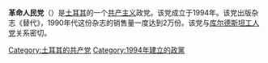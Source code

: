 {{expand|time=2016-05-01T11:31:28+00:00}}
{{unreferenced|time=2016-05-01T11:31:28+00:00}}
'''革命人民党'''（{{lang-tr|Devrimci Halk Partisi}}）是[[土耳其|土耳其]]的一个[[共产主义|共产主义]]政党。该党成立于1994年。该党出版杂志《替代》，1990年代这份杂志的销售量一度达到2万份。该党与[[库尔德斯坦工人党|库尔德斯坦工人党]]关系密切。

[[Category:土耳其的共产党|Category:土耳其的共产党]]
[[Category:1994年建立的政黨|Category:1994年建立的政黨]]